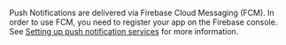 Push Notifications are delivered via Firebase Cloud Messaging (FCM). In order to use FCM, you need to register your app on the Firebase console. See [Setting up push notification services](/gen1/[platform]/build-a-backend/push-notifications/set-up-push-service/) for more information.
